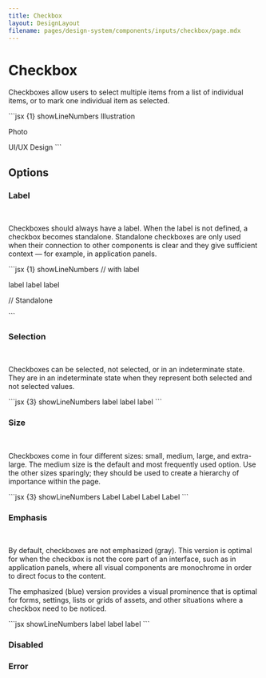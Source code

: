 ```yaml
---
title: Checkbox
layout: DesignLayout
filename: pages/design-system/components/inputs/checkbox/page.mdx
---
```



# Checkbox

Checkboxes allow users to select multiple items from a list of individual items, or to mark one individual item as selected.

<MainView />

<CodeView>
  <CodeViewItem title="Sapa">
```jsx {1} showLineNumbers
<Checkbox checked>Illustration</Checkbox>

<Checkbox checked>Photo</Checkbox>

<Checkbox indeterminate checked>
    UI/UX Design
</Checkbox>
```
  </CodeViewItem>
</CodeView>

## Options

### Label

<OptionsView />

&nbsp;

Checkboxes should always have a label. When the label is not defined, a checkbox becomes standalone. Standalone checkboxes are only used when their connection to other components is clear and they give sufficient context — for example, in application panels.

<CodeView>
  <CodeViewItem title="Sapa">
```jsx {1} showLineNumbers
// with label

<Checkbox>label</Checkbox>
<Checkbox checked>label</Checkbox>
<Checkbox indeterminate>label</Checkbox>

// Standalone

<Checkbox />
<Checkbox checked />
<Checkbox indeterminate />
```
  </CodeViewItem>
</CodeView>

### Selection

<SelectionView />

&nbsp;

Checkboxes can be selected, not selected, or in an indeterminate state. They are in an indeterminate state when they represent both selected and not selected values.

<CodeView>
  <CodeViewItem title="Sapa">
    ```jsx {3} showLineNumbers
    <Checkbox>label</Checkbox>
    <Checkbox checked>label</Checkbox>
    <Checkbox indeterminate>label</Checkbox>
    ```
  </CodeViewItem>
</CodeView>

### Size

<SizeView />

&nbsp;

Checkboxes come in four different sizes: small, medium, large, and extra-large. The medium size is the default and most frequently used option. Use the other sizes sparingly; they should be used to create a hierarchy of importance within the page.

<CodeView>
  <CodeViewItem title="Sapa">
    ```jsx {3} showLineNumbers
    <Checkbox size="small" checked>
      Label
    </Checkbox>
    <Checkbox size="medium" checked>
      Label
    </Checkbox>
    <Checkbox size="large" checked>
      Label
    </Checkbox>
    <Checkbox size="extra-large" checked>
      Label
    </Checkbox>
    ```
  </CodeViewItem>
</CodeView>

### Emphasis

<EmphasisView />

&nbsp;

By default, checkboxes are not emphasized (gray). This version is optimal for when the checkbox is not the core part of an interface,
such as in application panels, where all visual components are monochrome in order to direct focus to the content.

The emphasized (blue) version provides a visual prominence that is optimal for forms, settings, lists or grids of assets, and other situations where a checkbox need to be noticed.

<CodeView>
  <CodeViewItem title="Sapa">
    ```jsx showLineNumbers
    <Checkbox variant="dark">label</Checkbox>
    <Checkbox variant="dark" checked>
      label
    </Checkbox>
    <Checkbox variant="dark" indeterminate>
      label
    </Checkbox>
    ```
  </CodeViewItem>
</CodeView>

### Disabled

<DisabledView />

### Error

<ErrorView />
